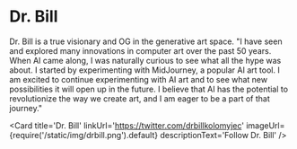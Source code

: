 
# Dr. Bill

Dr. Bill is a true visionary and OG in the generative art space.
"I have seen and explored many innovations in computer art over the past 50 years. When AI came along, I was naturally curious to see what all the hype was about. I started by experimenting with MidJourney, a popular AI art tool. I am excited to continue experimenting with AI art and to see what new possibilities it will open up in the future. I believe that AI has the potential to revolutionize the way we create art, and I am eager to be a part of that journey."


<Card
    title='Dr. Bill'
    linkUrl='https://twitter.com/drbillkolomyjec'
    imageUrl={require('/static/img/drbill.png').default}
    descriptionText='Follow Dr. Bill'
/>
